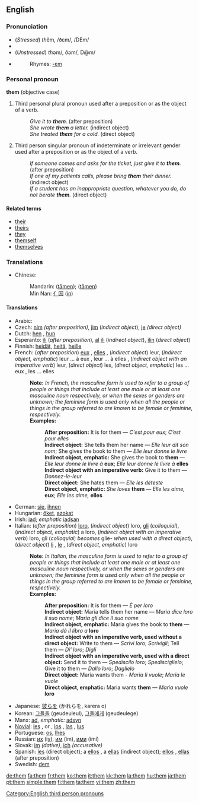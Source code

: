 ==English==

{{rank|been|will|no|49|them|when|if|there}}

===Pronunciation===
*(''Stressed'') ''th''ĕm, /ðɛm/, /DEm/
*{{audio|en-us-them.ogg|Audio (US)}}
*(''Unstressed'') ''th''əm/, ðəm/, D@m/
*{{audio|en-us-them-unstressed.ogg|Audio (US) unstressed, in the phrase "see them"}}
*:Rhymes: [[Rhymes:English:-ɛm|-ɛm]]

===Personal pronoun===
'''them''' (objective case)

# Third personal plural pronoun used after a preposition or as the object of a verb.
#:''Give it to '''them'''.'' (after preposition)
#:''She wrote '''them''' a letter.'' (indirect object)
#:''She treated '''them''' for a cold.'' (direct object)
# Third person singular pronoun of indeterminate or irrelevant gender used after a preposition or as the object of a verb.<!-- '''Usage note:'''' this usage is informal and is regarded as incorrect in written English by many style guides and usage commentators.-->
#:''If someone comes and asks for the ticket, just give it to '''them'''.'' (after preposition)
#:''If one of my patients calls, please bring '''them''' their dinner.'' (indirect object)
#:''If a student has an inappropriate question, whatever you do, do not berate '''them'''.'' (direct object)

====Related terms====
*[[their]]
*[[theirs]]
*[[they]]
*[[themself]]
*[[themselves]]

===Translations===
{{trans-top|Third personal plural pronoun used after a preposition or as the object of a verb}}
*Chinese:
*:Mandarin: {{zh-ts|他們|他们}} ([[tāmen]]); {{zh-ts|她們|她们}} ([[tāmen]])
*:Min Nan: [[亻因]] ([[in]])
{{trans-mid}}
{{trans-bottom}}

====Translations====
{{rfc-trans}}
*Arabic: {{ARchar|[[هم]]}} {{Unicode|(hum)}}
*Czech: [[nim]] ''(after preposition)'', [[jim]] (''indirect object''), [[je]] ''(direct object)''
*Dutch: [[hen]] {{f}}, [[hun]]
*Esperanto: [[ili]] (''after preposition''), [[al]] [[ili]] (''indirect object''), [[ili]]n (''direct object'')
*Finnish: [[heidät]], [[heitä]], [[heille]]
*French: (''after preposition'') [[eux]] {{m}}, [[elles]] {{f}}, (''indirect object'') leur, (''indirect object, emphatic'') leur ... à eux {{m}}, leur ... à elles {{f}}, (''indirect object with an imperative verb'') leur, (''direct object'') les, (''direct object, emphatic'') les ... eux {{m}}, les ... elles {{f}}
*:'''Note:''' ''In French, the masculine form is used to refer to a group of people or things that include at least one male or at least one masculine noun respectively, or when the sexes or genders are unknown; the feminine form is used only when all the people or things in the group referred to are known to be female or feminine, respectively.''
*:'''Examples:'''
*::'''After preposition:''' It is for them — ''C'est pour eux''; ''C’est pour elles''
*::'''Indirect object:''' She tells them her name — ''Elle leur dit son nom''; She gives the book to them — ''Elle leur donne le livre''
*::'''Indirect object, emphatic:''' She gives the book to '''them''' — ''Elle leur donne le livre à'' '''eux'''; ''Elle leur donne le livre à'' '''elles'''
*::'''Indirect object with an imperative verb:''' Give it to them — ''Donnez-le-leur''
*::'''Direct object:''' She hates them — ''Elle les déteste''
*::'''Direct object, emphatic:''' ''She loves'' '''them''' — ''Elle les aime,'' '''eux'''; ''Elle les aime,'' '''elles'''
*German: [[sie]], [[ihnen]]
*Hungarian: [[őket]], [[azokat]]
*Irish: [[iad]]; ''emphatic'' [[iadsan]]
*Italian: (''after preposition'') [[loro]], (''indirect object'') loro, [[gli]] (''colloquial''), (''indirect object, emphatic'') a loro, (''indirect object with an imperative verb'') loro, gli (''colloquial; becomes'' glie- ''when used with a direct object''), (''direct object'') [[li]] {{m}}, [[le#Italian|le]] {{f}}, (''direct object, emphatic'') loro
*:'''Note:''' ''In Italian, the masculine form is used to refer to a group of people or things that include at least one male or at least one masculine noun respectively, or when the sexes or genders are unknown; the feminine form is used only when all the people or things in the group referred to are known to be female or feminine, respectively.''
*:'''Examples:'''
*::'''After preposition:''' It is for them — ''É per loro''
*::'''Indirect object:''' Maria tells them her name — ''Maria dice loro il suo nome''; ''Maria gli dice il suo nome''
*::'''Indirect object, emphatic:''' Maria gives the book to '''them''' — ''Maria dà il libro a'' '''loro'''
*::'''Indirect object with an imperative verb, used without a direct object:''' Write to them — ''Scrivi loro''; ''Scrivigli''; Tell them — ''Di' loro''; ''Digli''
*::'''Indirect object with an imperative verb, used with a direct object:''' Send it to them — ''Spediscilo loro''; ''Spedisciglielo''; Give it to them — ''Dallo loro''; ''Daglielo''
*::'''Direct object:''' Maria wants them - ''Maria li vuole''; ''Maria le vuole''
*::'''Direct object, emphatic:''' Maria wants '''them''' — ''Maria vuole'' '''loro'''
*Japanese: [[彼らを]] (かれらを, karera o)
*Korean: [[그들을]] (geudeuleul), [[그들에게]] (geudeulege)
*Manx: [[ad#Manx|ad]], ''emphatic:'' [[adsyn]]
*[[Novial]]: [[les]] {{m}}, {{f}} or {{n}}, [[los]] {{m}}, [[las]] {{f}}, [[lus]] {{n}}
*Portuguese: [[os]], [[lhes]]
*Russian: [[их]] (iχ), [[им]] (im), [[ими]] (ími)
*Slovak: [[im#Slovak|im]] ''(dative)'', [[ich#Slovak|ich]] ''(accusative)''
*Spanish: [[les]] (direct object); a [[ellos]] {{m}}, a [[ellas]] {{f}} (indirect object); [[ellos]] {{m}}, [[ellas]] {{f}} (after preposition)
*Swedish: [[dem#Swedish|dem]]

[[Category:English third person pronouns]]

[[de:them]]
[[fa:them]]
[[fr:them]]
[[ko:them]]
[[it:them]]
[[kk:them]]
[[la:them]]
[[hu:them]]
[[ja:them]]
[[pt:them]]
[[simple:them]]
[[fi:them]]
[[ta:them]]
[[vi:them]]
[[zh:them]]